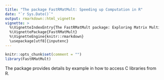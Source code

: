 ```yaml
---
title: "The package FastRMatMult: Speeding up Computation in R"
date: "`r Sys.Date()`"
output: rmarkdown::html_vignette
vignette: >
  %\VignetteIndexEntry{The FastRMatMult package: Exploring Matrix Multiplication }
  %\VignettePackage{FastRMatMult}
  %\VignetteEngine{knitr::rmarkdown}
  \usepackage[utf8]{inputenc}
---
```



```r
knitr::opts_chunk$set(comment = "")
library(FastRMatMult)
```

The package provides details by example in how to access C libraries from R. 
